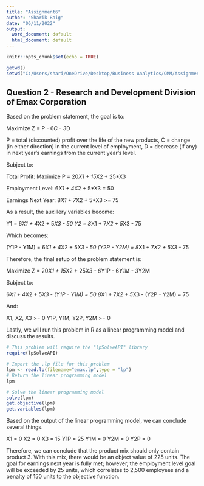 ---
title: "Assignment6"
author: "Sharik Baig"
date: "06/11/2022"
output:
  word_document: default
  html_document: default
---

```{r setup, include=FALSE}
knitr::opts_chunk$set(echo = TRUE)
```

```{r}
getwd()
setwd("C:/Users/shari/OneDrive/Desktop/Business Analytics/QMM/Assignment6")
```

## Question 2 - Research and Development Division of Emax Corporation

Based on the problem statement, the goal is to:

Maximize Z = P - 6*C - 3*D

  P = total (discounted) profit over the life of the new products,
  C = change (in either direction) in the current level of employment,
  D = decrease (if any) in next year’s earnings from the current year’s level.

Subject to:

Total Profit: Maximize P = 20*X1 + 15*X2 + 25*X3

Employment Level: 6*X1 + 4*X2 + 5*X3 = 50

Earnings Next Year: 8*X1 + 7*X2 + 5*X3 >= 75

As a result, the auxillery variables become:

Y1 = 6*X1 + 4*X2 + 5*X3 - 50
Y2 = 8*X1 + 7*X2 + 5*X3 - 75

Which becomes:

(Y1P - Y1M) = 6*X1 + 4*X2 + 5*X3 - 50
(Y2P - Y2M) = 8*X1 + 7*X2 + 5*X3 - 75

Therefore, the final setup of the problem statement is:

Maximize Z = 20*X1 + 15*X2 + 25*X3 - 6*Y1P - 6*Y1M - 3*Y2M

Subject to:

6*X1 + 4*X2 + 5*X3 - (Y1P - Y1M) = 50
8*X1 + 7*X2 + 5*X3 - (Y2P - Y2M) = 75

And:

X1, X2, X3 >= 0
Y1P, Y1M, Y2P, Y2M >= 0

Lastly, we will run this problem in R as a linear programming model and discuss the results.

```{r}
# This problem will require the "lpSolveAPI" library
require(lpSolveAPI)
```


```{r}
# Import the .lp file for this problem
lpm <- read.lp(filename="emax.lp",type = "lp")
# Return the linear programming model
lpm
```

```{r}
# Solve the linear programming model
solve(lpm)
get.objective(lpm)
get.variables(lpm)
```

Based on the output of the linear programming model, we can conclude several things.

X1 = 0
X2 = 0
X3 = 15
Y1P = 25
Y1M = 0
Y2M = 0
Y2P = 0

Therefore, we can conclude that the product mix should only contain product 3. With this mix, there would be an object value of 225 units. The goal for earnings next year is fully met; however, the employment level goal will be exceeded by 25 units, which correlates to 2,500 employees and a penalty of 150 units to the objective function.